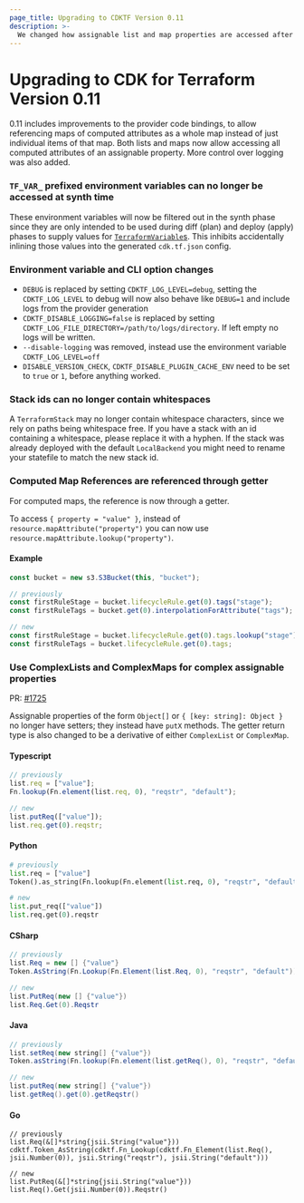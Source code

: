 ```yaml
---
page_title: Upgrading to CDKTF Version 0.11
description: >-
  We changed how assignable list and map properties are accessed after resource construction
---
```


# Upgrading to CDK for Terraform Version 0.11

0.11 includes improvements to the provider code bindings, to allow referencing maps of computed attributes as a whole map instead of just individual items of that map.
Both lists and maps now allow accessing all computed attributes of an assignable property. More control over logging was also added.

### `TF_VAR_` prefixed environment variables can no longer be accessed at synth time

These environment variables will now be filtered out in the synth phase since they are only intended to be used during diff (plan) and deploy (apply) phases to supply values for [`TerraformVariable`s](/terraform/cdktf/concepts/variables-and-outputs#input-variables). This inhibits accidentally inlining those values into the generated `cdk.tf.json` config.

### Environment variable and CLI option changes

- `DEBUG` is replaced by setting `CDKTF_LOG_LEVEL=debug`, setting the `CDKTF_LOG_LEVEL` to debug will now also behave like `DEBUG=1` and include logs from the provider generation
- `CDKTF_DISABLE_LOGGING=false` is replaced by setting `CDKTF_LOG_FILE_DIRECTORY=/path/to/logs/directory`. If left empty no logs will be written.
- `--disable-logging` was removed, instead use the environment variable `CDKTF_LOG_LEVEL=off`
- `DISABLE_VERSION_CHECK`, `CDKTF_DISABLE_PLUGIN_CACHE_ENV` need to be set to `true` or `1`, before anything worked.

### Stack ids can no longer contain whitespaces

A `TerraformStack` may no longer contain whitespace characters, since we rely on paths being whitespace free. If you have a stack with an id containing a whitespace, please replace it with a hyphen. If the stack was already deployed with the default `LocalBackend` you might need to rename your statefile to match the new stack id.

### Computed Map References are referenced through getter

For computed maps, the reference is now through a getter.

To access `{ property = "value" }`, instead of `resource.mapAttribute("property")` you can now use `resource.mapAttribute.lookup("property")`.

#### Example

```typescript
const bucket = new s3.S3Bucket(this, "bucket");

// previously
const firstRuleStage = bucket.lifecycleRule.get(0).tags("stage");
const firstRuleTags = bucket.get(0).interpolationForAttribute("tags");

// new
const firstRuleStage = bucket.lifecycleRule.get(0).tags.lookup("stage");
const firstRuleTags = bucket.lifecycleRule.get(0).tags;
```

### Use ComplexLists and ComplexMaps for complex assignable properties

PR: [#1725](https://github.com/hashicorp/terraform-cdk/pull/1725)

Assignable properties of the form `Object[]` or `{ [key: string]: Object }` no longer have setters; they instead have `putX` methods. The getter return type is also changed to be a derivative of either `ComplexList` or `ComplexMap`.

#### Typescript

```typescript
// previously
list.req = ["value"];
Fn.lookup(Fn.element(list.req, 0), "reqstr", "default");

// new
list.putReq(["value"]);
list.req.get(0).reqstr;
```

#### Python

```python
# previously
list.req = ["value"]
Token().as_string(Fn.lookup(Fn.element(list.req, 0), "reqstr", "default"))

# new
list.put_req(["value"])
list.req.get(0).reqstr
```

#### CSharp

```csharp
// previously
list.Req = new [] {"value"}
Token.AsString(Fn.Lookup(Fn.Element(list.Req, 0), "reqstr", "default"))

// new
list.PutReq(new [] {"value"})
list.Req.Get(0).Reqstr
```

#### Java

```java
// previously
list.setReq(new string[] {"value"})
Token.asString(Fn.lookup(Fn.element(list.getReq(), 0), "reqstr", "default"))

// new
list.putReq(new string[] {"value"})
list.getReq().get(0).getReqstr()
```

#### Go

```golang
// previously
list.Req(&[]*string{jsii.String("value"}))
cdktf.Token_AsString(cdktf.Fn_Lookup(cdktf.Fn_Element(list.Req(), jsii.Number(0)), jsii.String("reqstr"), jsii.String("default")))

// new
list.PutReq(&[]*string{jsii.String("value"}))
list.Req().Get(jsii.Number(0)).Reqstr()
```
